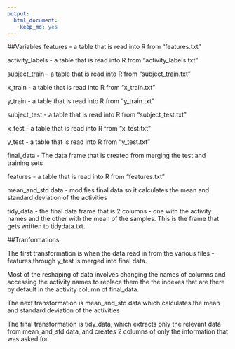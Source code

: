 ---
output:
  html_document:
    keep_md: yes
---
##Variables
features - a table that is read into R from "features.txt"

activity_labels - a table that is read into R from "activity_labels.txt"

subject_train - a table that is read into R from "subject_train.txt"

x_train - a table that is read into R from "x_train.txt"

y_train - a table that is read into R from "y_train.txt"

subject_test - a table that is read into R from "subject_test.txt"

x_test - a table that is read into R from "x_test.txt"

y_test - a table that is read into R from "y_test.txt"

final_data - The data frame that is created from merging the test and training sets

features - a table that is read into R from "features.txt"

mean_and_std data - modifies final data so it calculates the mean and standard deviation of the activities

tidy_data - the final data frame that is 2 columns - one with the activity names and the other with the mean of the samples. This is the frame that gets written to tidydata.txt. 

##Tranformations

The first transformation is when the data read in from the various files - features through y_test is merged into final data.

Most of the reshaping of data involves changing the names of columns and accessing the activity names to replace them the the indexes that are there by default in the activity column of final_data.  

The next transformation is mean_and_std data which calculates the mean and standard deviation of the activities

The final transformation is tidy_data, which extracts only the relevant data from mean_and_std data, and creates 2 columns of only the information that was asked for. 

